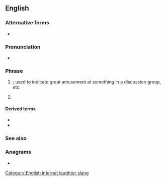 ==English==

===Alternative forms===
* {{l|en|ROTFL}}

===Pronunciation===
* {{IPA|en|/ɑɹˌoʊˌɛfˈɛl/|/ɹɒfl̩/}}

===Phrase===
{{head|en|phrase}}

# {{lb|en|Internet slang|dated}} {{initialism of|en|[[rolling]] on the [[floor]], [[laughing]]|nodot=1}}; used to indicate great amusement at something in a discussion group, etc.
# {{lb|en|rare|dated}} {{initialism of|en|[[ran]] [[out]] for [[lunch]]}}

====Derived terms====
* {{l|en|roflcopter}}
* {{l|en|roflstomp}}

===See also===
{{col4|en
|LMAO
|LOL
|ROFLOL
|ROTFLACGU
|ROTFLAHMS
|ROTFLBTC
|ROTFLGO
|ROTFLMAO
|ROTFLOL
|ROTFLSHIWMP
|ROFLMAO
|ROFLOL
}}

===Anagrams===
* {{anagrams|en|a=flor|Rolf|flor|flor.|rolf}}

[[Category:English internet laughter slang]]